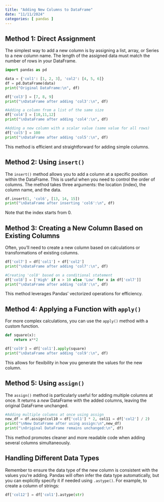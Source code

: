 ```yaml
---
title: "Adding New Columns to DataFrame"
date: "11/11/2024"
categories: [ pandas ]
---
```


## Method 1: Direct Assignment

The simplest way to add a new column is by assigning a list, array, or Series to a new column name. The length of the assigned data must match the number of rows in your DataFrame.

```python
import pandas as pd

data = {'col1': [1, 2, 3], 'col2': [4, 5, 6]}
df = pd.DataFrame(data)
print("Original DataFrame:\n", df)

df['col3'] = [7, 8, 9] 
print("\nDataFrame after adding 'col3':\n", df)

#Adding a column from a list of the same size
df['col4'] = [10,11,12]
print("\nDataFrame after adding 'col4':\n", df)

#Adding a new column with a scalar value (same value for all rows)
df['col5'] = 100
print("\nDataFrame after adding 'col5':\n", df)
```

This method is efficient and straightforward for adding simple columns.


## Method 2: Using `insert()`

The `insert()` method allows you to add a column at a specific position within the DataFrame.  This is useful when you need to control the order of columns.  The method takes three arguments: the location (index), the column name, and the data.

```python
df.insert(1, 'col6', [13, 14, 15])
print("\nDataFrame after inserting 'col6':\n", df)
```

Note that the index starts from 0.



## Method 3:  Creating a New Column Based on Existing Columns

Often, you'll need to create a new column based on calculations or transformations of existing columns.

```python
df['col7'] = df['col1'] + df['col2']
print("\nDataFrame after adding 'col7':\n", df)

#Creating 'col8' based on a conditional statement
df['col8'] = ['High' if x > 10 else 'Low' for x in df['col7']]
print("\nDataFrame after adding 'col8':\n", df)
```

This method leverages Pandas' vectorized operations for efficiency.


## Method 4: Applying a Function with `apply()`

For more complex calculations, you can use the `apply()` method with a custom function.

```python
def square(x):
    return x**2

df['col9'] = df['col1'].apply(square)
print("\nDataFrame after adding 'col9':\n", df)
```

This allows for flexibility in how you generate the values for the new column.


## Method 5: Using `assign()`

The `assign()` method is particularly useful for adding multiple columns at once. It returns a *new* DataFrame with the added columns, leaving the original DataFrame unchanged.

```python
#Adding multiple columns at once using assign
new_df = df.assign(col10 = df['col1'] * 2, col11 = df['col2'] / 2)
print("\nNew DataFrame after using assign:\n",new_df)
print("\nOriginal DataFrame remains unchanged:\n", df)
```

This method promotes cleaner and more readable code when adding several columns simultaneously.


## Handling Different Data Types

Remember to ensure the data type of the new column is consistent with the values you're adding. Pandas will often infer the data type automatically, but you can explicitly specify it if needed using `.astype()`.  For example, to create a column of strings:

```python
df['col12'] = df['col1'].astype(str)
```